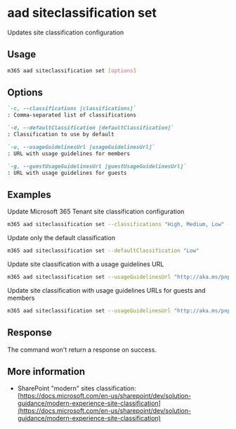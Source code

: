 
# aad siteclassification set

Updates site classification configuration

## Usage

```sh
m365 aad siteclassification set [options]
```

## Options

```md definition-list
`-c, --classifications [classifications]`
: Comma-separated list of classifications

`-d, --defaultClassification [defaultClassification]`
: Classification to use by default

`-u, --usageGuidelinesUrl [usageGuidelinesUrl]`
: URL with usage guidelines for members

`-g, --guestUsageGuidelinesUrl [guestUsageGuidelinesUrl]`
: URL with usage guidelines for guests
```

<Global />


## Examples

Update Microsoft 365 Tenant site classification configuration

```sh
m365 aad siteclassification set --classifications "High, Medium, Low" --defaultClassification "Medium"
```

Update only the default classification

```sh
m365 aad siteclassification set --defaultClassification "Low"
```

Update site classification with a usage guidelines URL

```sh
m365 aad siteclassification set --usageGuidelinesUrl "http://aka.ms/pnp"
```

Update site classification with usage guidelines URLs for guests and members

```sh
m365 aad siteclassification set --usageGuidelinesUrl "http://aka.ms/pnp" --guestUsageGuidelinesUrl "http://aka.ms/pnp"
```

## Response

The command won't return a response on success.

## More information

- SharePoint "modern" sites classification: [https://docs.microsoft.com/en-us/sharepoint/dev/solution-guidance/modern-experience-site-classification](https://docs.microsoft.com/en-us/sharepoint/dev/solution-guidance/modern-experience-site-classification)

